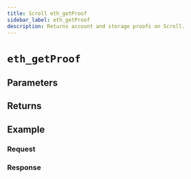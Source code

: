 ```yaml
---
title: Scroll eth_getProof
sidebar_label: eth_getProof
description: Returns account and storage proofs on Scroll.
---
```




# `eth_getProof`

<Description />

## Parameters


<Params />

## Returns


<Returns />

## Example


<Example />

### Request


<Request />

### Response


<Response />
